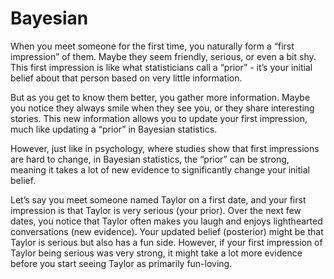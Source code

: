 # Bayesian

When you meet someone for the first time, you naturally form a "first impression" of them. Maybe they seem friendly, serious, or even a bit shy. This first impression is like what statisticians call a "prior" - it's your initial belief about that person based on very little information.

But as you get to know them better, you gather more information. Maybe you notice they always smile when they see you, or they share interesting stories. This new information allows you to update your first impression, much like updating a "prior" in Bayesian statistics.

However, just like in psychology, where studies show that first impressions are hard to change, in Bayesian statistics, the "prior" can be strong, meaning it takes a lot of new evidence to significantly change your initial belief.

Let’s say you meet someone named Taylor on a first date, and your first impression is that Taylor is very serious (your prior). Over the next few dates, you notice that Taylor often makes you laugh and enjoys lighthearted conversations (new evidence). Your updated belief (posterior) might be that Taylor is serious but also has a fun side. However, if your first impression of Taylor being serious was very strong, it might take a lot more evidence before you start seeing Taylor as primarily fun-loving.